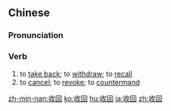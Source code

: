 ==Chinese==
{{zh-forms}}

===Pronunciation===
{{zh-pron
|m=shōuhuí
|c=sau1 wui4
|h=pfs=sû-fì
|mn=siu-hôe
|cat=v
}}

===Verb===
{{zh-verb}}

# to [[take back]]; to [[withdraw]]; to [[recall]]
# to [[cancel]]; to [[revoke]]; to [[countermand]]

{{zh-cat|Advanced}}

[[zh-min-nan:收回]]
[[ko:收回]]
[[hu:收回]]
[[ja:收回]]
[[zh:收回]]